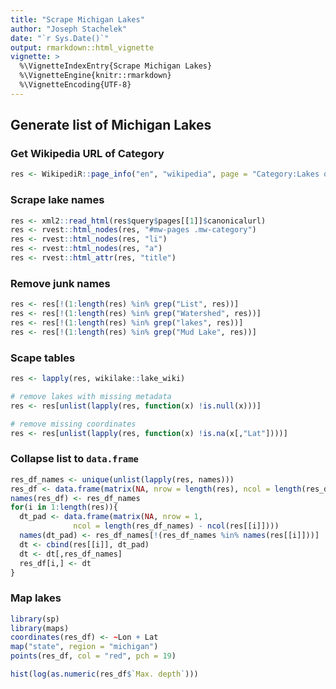 ```yaml
---
title: "Scrape Michigan Lakes"
author: "Joseph Stachelek"
date: "`r Sys.Date()`"
output: rmarkdown::html_vignette
vignette: >
  %\VignetteIndexEntry{Scrape Michigan Lakes}
  %\VignetteEngine{knitr::rmarkdown}
  %\VignetteEncoding{UTF-8}
---
```


## Generate list of Michigan Lakes

### Get Wikipedia URL of Category
```r
res <- WikipediR::page_info("en", "wikipedia", page = "Category:Lakes of Michigan")
```

### Scrape lake names
```r
res <- xml2::read_html(res$query$pages[[1]]$canonicalurl)
res <- rvest::html_nodes(res, "#mw-pages .mw-category")
res <- rvest::html_nodes(res, "li")
res <- rvest::html_nodes(res, "a")
res <- rvest::html_attr(res, "title")
```

### Remove junk names
```r
res <- res[!(1:length(res) %in% grep("List", res))]
res <- res[!(1:length(res) %in% grep("Watershed", res))]
res <- res[!(1:length(res) %in% grep("lakes", res))]
res <- res[!(1:length(res) %in% grep("Mud Lake", res))]
```

### Scape tables
```r
res <- lapply(res, wikilake::lake_wiki)

# remove lakes with missing metadata
res <- res[unlist(lapply(res, function(x) !is.null(x)))]

# remove missing coordinates
res <- res[unlist(lapply(res, function(x) !is.na(x[,"Lat"])))]
```

### Collapse list to `data.frame`

```r
res_df_names <- unique(unlist(lapply(res, names)))
res_df <- data.frame(matrix(NA, nrow = length(res), ncol = length(res_df_names)))
names(res_df) <- res_df_names
for(i in 1:length(res)){
  dt_pad <- data.frame(matrix(NA, nrow = 1,
              ncol = length(res_df_names) - ncol(res[[i]])))
  names(dt_pad) <- res_df_names[!(res_df_names %in% names(res[[i]]))]
  dt <- cbind(res[[i]], dt_pad)
  dt <- dt[,res_df_names]
  res_df[i,] <- dt
}

```

### Map lakes

```r
library(sp)
library(maps)
coordinates(res_df) <- ~Lon + Lat
map("state", region = "michigan")
points(res_df, col = "red", pch = 19)
```


```r
hist(log(as.numeric(res_df$`Max. depth`)))
```




